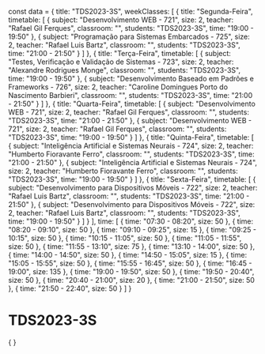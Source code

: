 const data = {
  title: "TDS2023-3S",
  weekClasses: [
    {
      title: "Segunda-Feira",
      timetable: [
        {
          subject: "Desenvolvimento WEB - 721",
          size: 2,
          teacher: "Rafael Gil Ferques",
          classroom: "",
          students: "TDS2023-3S",
          time: "19:00 - 19:50"
        },
        {
          subject: "Programação para Sistemas Embarcados - 725",
          size: 2,
          teacher: "Rafael Luis Bartz",
          classroom: "",
          students: "TDS2023-3S",
          time: "21:00 - 21:50"
        }
      ]
    },
    {
      title: "Terça-Feira",
      timetable: [
        {
          subject: "Testes, Verificação e Validação de Sistemas - 723",
          size: 2,
          teacher: "Alexandre Rodrigues Monge",
          classroom: "",
          students: "TDS2023-3S",
          time: "19:00 - 19:50"
        },
        {
          subject: "Desenvolvimento Baseado em Padrões e Frameworks - 726",
          size: 2,
          teacher: "Caroline Domingues Porto do Nascimento Barbieri",
          classroom: "",
          students: "TDS2023-3S",
          time: "21:00 - 21:50"
        }
      ]
    },
    {
      title: "Quarta-Feira",
      timetable: [
        {
          subject: "Desenvolvimento WEB - 721",
          size: 2,
          teacher: "Rafael Gil Ferques",
          classroom: "",
          students: "TDS2023-3S",
          time: "21:00 - 21:50"
        },
        {
          subject: "Desenvolvimento WEB - 721",
          size: 2,
          teacher: "Rafael Gil Ferques",
          classroom: "",
          students: "TDS2023-3S",
          time: "19:00 - 19:50"
        }
      ]
    },
    {
      title: "Quinta-Feira",
      timetable: [
        {
          subject: "Inteligência Artificial e Sistemas Neurais - 724",
          size: 2,
          teacher: "Humberto Fioravante Ferro",
          classroom: "",
          students: "TDS2023-3S",
          time: "21:00 - 21:50"
        },
        {
          subject: "Inteligência Artificial e Sistemas Neurais - 724",
          size: 2,
          teacher: "Humberto Fioravante Ferro",
          classroom: "",
          students: "TDS2023-3S",
          time: "19:00 - 19:50"
        }
      ]
    },
    {
      title: "Sexta-Feira",
      timetable: [
        {
          subject: "Desenvolvimento para Dispositivos Móveis - 722",
          size: 2,
          teacher: "Rafael Luis Bartz",
          classroom: "",
          students: "TDS2023-3S",
          time: "21:00 - 21:50"
        },
        {
          subject: "Desenvolvimento para Dispositivos Móveis - 722",
          size: 2,
          teacher: "Rafael Luis Bartz",
          classroom: "",
          students: "TDS2023-3S",
          time: "19:00 - 19:50"
        }
      ]
    }
  ],
  time: [
    {
      time: "07:30 - 08:20",
      size: 50
    },
    {
      time: "08:20 - 09:10",
      size: 50
    },
    {
      time: "09:10 - 09:25",
      size: 15
    },
    {
      time: "09:25 - 10:15",
      size: 50
    },
    {
      time: "10:15 - 11:05",
      size: 50
    },
    {
      time: "11:05 - 11:55",
      size: 50
    },
    {
      time: "11:55 - 13:10",
      size: 75
    },
    {
      time: "13:10 - 14:00",
      size: 50
    },
    {
      time: "14:00 - 14:50",
      size: 50
    },
    {
      time: "14:50 - 15:05",
      size: 15
    },
    {
      time: "15:05 - 15:55",
      size: 50
    },
    {
      time: "15:55 - 16:45",
      size: 50
    },
    {
      time: "16:45 - 19:00",
      size: 135
    },
    {
      time: "19:00 - 19:50",
      size: 50
    },
    {
      time: "19:50 - 20:40",
      size: 50
    },
    {
      time: "20:40 - 21:00",
      size: 20
    },
    {
      time: "21:00 - 21:50",
      size: 50
    },
    {
      time: "21:50 - 22:40",
      size: 50
    }
  ]
}

# TDS2023-3S

<div>
    {
        <Grid
            title={data.title} 
            weekClasses={data.weekClasses} 
            time={data.time}
        />
    }
</div>